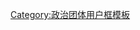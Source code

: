 {{Userbox
  |id= <span style="color:#FFFFFF;">國民陣線</span>
  |id-c=#000080
  |info= 这个用户是'''[[国阵]]支持者'''。<br>{{small|''Rakyat Didahulukan''}}
  |info-c= {{Party meta/shading/国阵}}
  |border-c= black
}}
[[Category:支持国阵的维基人|{{PAGENAME}}]]
<noinclude>[[Category:政治团体用户框模板]]</noinclude>